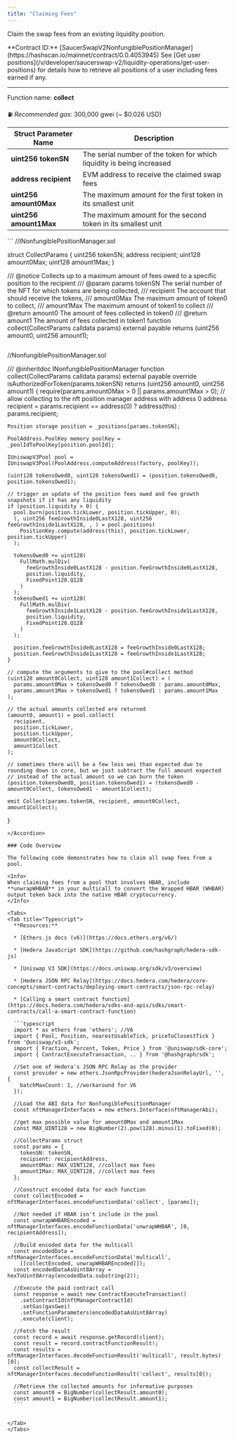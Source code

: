 ```yaml
---
title: "Claiming Fees"
---
```


Claim the swap fees from an existing liquidity position.

<Info>
  **Contract ID:** [SaucerSwapV2NonfungiblePositionManager](https://hashscan.io/mainnet/contract/0.0.4053945)
</Info>

<Info>
  See [Get user positions](/v/developer/saucerswap-v2/liquidity-operations/get-user-positions) for details how to retrieve all positions of a user including fees earned if any.
</Info>

***

Function name: **collect**

⛽ *Recommended gas:* 300,000 gwei (\~ $0.026 USD)

| Struct Parameter Name  | Description                                                           |
| ---------------------- | --------------------------------------------------------------------- |
| **uint256 tokenSN**    | The serial number of the token for which liquidity is being increased |
| **address recipient**  | EVM address to receive the claimed swap fees                          |
| **uint256 amount0Max** | The maximum amount for the first token in its smallest unit           |
| **uint256 amount1Max** | The maximum amount for the second token in its smallest unit          |

<Accordion title="Solidity Interface & Function Body">
  ```
  //INonfungiblePositionManager.sol

  struct CollectParams {
    uint256 tokenSN;
    address recipient;
    uint128 amount0Max;
    uint128 amount1Max;
  }

  /// @notice Collects up to a maximum amount of fees owed to a specific position to the recipient
  /// @param params tokenSN The serial number of the NFT for which tokens are being collected,
  /// recipient The account that should receive the tokens,
  /// amount0Max The maximum amount of token0 to collect,
  /// amount1Max The maximum amount of token1 to collect
  /// @return amount0 The amount of fees collected in token0
  /// @return amount1 The amount of fees collected in token1
  function collect(CollectParams calldata params) external payable 
    returns (uint256 amount0, uint256 amount1);
  ```

  ```
  //NonfungiblePositionManager.sol

  /// @inheritdoc INonfungiblePositionManager
  function collect(CollectParams calldata params)
    external
    payable
    override
    isAuthorizedForToken(params.tokenSN)
    returns (uint256 amount0, uint256 amount1)
  {
    require(params.amount0Max > 0 || params.amount1Max > 0);
    // allow collecting to the nft position manager address with address 0
    address recipient = params.recipient == address(0) ? address(this) : params.recipient;

    Position storage position = _positions[params.tokenSN];

    PoolAddress.PoolKey memory poolKey = _poolIdToPoolKey[position.poolId];

    IUniswapV3Pool pool = IUniswapV3Pool(PoolAddress.computeAddress(factory, poolKey));

    (uint128 tokensOwed0, uint128 tokensOwed1) = (position.tokensOwed0, position.tokensOwed1);

    // trigger an update of the position fees owed and fee growth snapshots if it has any liquidity
    if (position.liquidity > 0) {
      pool.burn(position.tickLower, position.tickUpper, 0);
      (, uint256 feeGrowthInside0LastX128, uint256 feeGrowthInside1LastX128, , ) = pool.positions(
        PositionKey.compute(address(this), position.tickLower, position.tickUpper)
      );

      tokensOwed0 += uint128(
        FullMath.mulDiv(
          feeGrowthInside0LastX128 - position.feeGrowthInside0LastX128,
          position.liquidity,
          FixedPoint128.Q128
        )
      );
      tokensOwed1 += uint128(
        FullMath.mulDiv(
          feeGrowthInside1LastX128 - position.feeGrowthInside1LastX128,
          position.liquidity,
          FixedPoint128.Q128
        )
      );

      position.feeGrowthInside0LastX128 = feeGrowthInside0LastX128;
      position.feeGrowthInside1LastX128 = feeGrowthInside1LastX128;
    }

    // compute the arguments to give to the pool#collect method
    (uint128 amount0Collect, uint128 amount1Collect) = (
      params.amount0Max > tokensOwed0 ? tokensOwed0 : params.amount0Max,
      params.amount1Max > tokensOwed1 ? tokensOwed1 : params.amount1Max
    );

    // the actual amounts collected are returned
    (amount0, amount1) = pool.collect(
      recipient,
      position.tickLower,
      position.tickUpper,
      amount0Collect,
      amount1Collect
    );

    // sometimes there will be a few less wei than expected due to rounding down in core, but we just subtract the full amount expected
    // instead of the actual amount so we can burn the token
    (position.tokensOwed0, position.tokensOwed1) = (tokensOwed0 - amount0Collect, tokensOwed1 - amount1Collect);

    emit Collect(params.tokenSN, recipient, amount0Collect, amount1Collect);
  }
  ```
</Accordion>

### Code Overview

The following code demonstrates how to claim all swap fees from a pool.

<Info>
  When claiming fees from a pool that involves HBAR, include **unwrapWHBAR** in your multicall to convert the Wrapped HBAR (WHBAR) output token back into the native HBAR cryptocurrency.
</Info>

<Tabs>
  <Tab title="Typescript">
    **Resources:**

    * [Ethers.js docs (v6)](https://docs.ethers.org/v6/)

    * [Hedera JavaScript SDK](https://github.com/hashgraph/hedera-sdk-js)

    * [Uniswap V3 SDK](https://docs.uniswap.org/sdk/v3/overview)

    * [Hedera JSON RPC Relay](https://docs.hedera.com/hedera/core-concepts/smart-contracts/deploying-smart-contracts/json-rpc-relay)

    * [Calling a smart contract function](https://docs.hedera.com/hedera/sdks-and-apis/sdks/smart-contracts/call-a-smart-contract-function)

    ```typescript
    import * as ethers from 'ethers'; //V6
    import { Pool, Position, nearestUsableTick, priceToClosestTick } from '@uniswap/v3-sdk';
    import { Fraction, Percent, Token, Price } from '@uniswap/sdk-core';
    import { ContractExecuteTransaction, .. } from '@hashgraph/sdk';

    //Set one of Hedera's JSON RPC Relay as the provider
    const provider = new ethers.JsonRpcProvider(hederaJsonRelayUrl, '', {
      batchMaxCount: 1, //workaround for V6
    });

    //Load the ABI data for NonfungiblePositionManager
    const nftManagerInterfaces = new ethers.Interface(nftManagerAbi);

    //get max possible value for amount0Max and amount1Max
    const MAX_UINT128 = new BigNumber(2).pow(128).minus(1).toFixed(0);

    //CollectParams struct
    const params = {
      tokenSN: tokenSN,
      recipient: recipientAddress,    
      amount0Max: MAX_UINT128, //collect max fees
      amount1Max: MAX_UINT128, //collect max fees
    };

    //Construct encoded data for each function
    const collectEncoded = nftManagerInterfaces.encodeFunctionData('collect', [params]);  

    //Not needed if HBAR isn't include in the pool
    const unwrapWHBAREncoded = nftManagerInterfaces.encodeFunctionData('unwrapWHBAR', [0, recipientAddress]);

    //Build encoded data for the multicall
    const encodedData = nftManagerInterfaces.encodeFunctionData('multicall', 
      [[collectEncoded, unwrapWHBAREncoded]]);  
    const encodedDataAsUint8Array = hexToUint8Array(encodedData.substring(2));

    //Execute the paid contract call
    const response = await new ContractExecuteTransaction()
      .setContractId(nftManagerContractId)
      .setGas(gasGwei)
      .setFunctionParameters(encodedDataAsUint8Array)
      .execute(client);

    //Fetch the result
    const record = await response.getRecord(client);    
    const result = record.contractFunctionResult!;
    const results = nftManagerInterfaces.decodeFunctionResult('multicall', result.bytes)[0];
    const collectResult = nftManagerInterfaces.decodeFunctionResult('collect', results[0]);

    //Retrieve the collected amounts for informative purposes
    const amount0 = BigNumber(collectResult.amount0);
    const amount1 = BigNumber(collectResult.amount1);
    ```


  </Tab>
</Tabs>